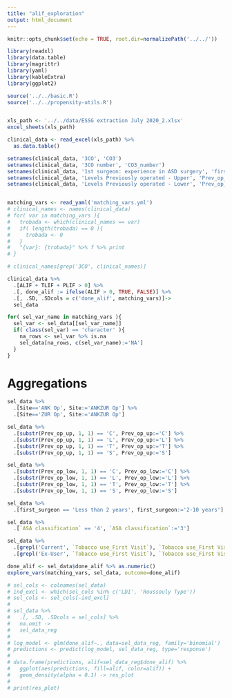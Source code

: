 ```yaml
---
title: "alif_exploration"
output: html_document
---
```


```r
knitr::opts_chunk$set(echo = TRUE, root.dir=normalizePath('../../'))
```

```r
library(readxl)
library(data.table)
library(magrittr)
library(yaml)
library(kableExtra)
library(ggplot2)

source('../../basic.R')
source('../../propensity-utils.R')


xls_path <- '../../data/ESSG extraction July 2020_2.xlsx'
excel_sheets(xls_path)

clinical_data <- read_excel(xls_path) %>% 
  as.data.table()

setnames(clinical_data, '3CO', 'CO3')
setnames(clinical_data, '3CO number', 'CO3_number')
setnames(clinical_data, '1st surgeon: experience in ASD surgery', 'first_surgeon')
setnames(clinical_data, 'Levels Previously operated - Upper', 'Prev_op_up')
setnames(clinical_data, 'Levels Previously operated - Lower', 'Prev_op_low')


matching_vars <- read_yaml('matching_vars.yml')
# clinical_names <- names(clinical_data)
# for( var in matching_vars ){
#   trobada <- which(clinical_names == var)
#   if( length(trobada) == 0 ){
#     trobada <- 0
#   }
#   "{var}: {trobada}" %>% f %>% print
# }

# clinical_names[grep('3CO', clinical_names)]

clinical_data %>% 
  .[ALIF + TLIF + PLIF > 0] %>% 
  .[, done_alif := ifelse(ALIF > 0, TRUE, FALSE)] %>% 
  .[, .SD, .SDcols = c('done_alif', matching_vars)]->
  sel_data

```

```r
for( sel_var_name in matching_vars ){
  sel_var <- sel_data[[sel_var_name]]
  if( class(sel_var) == 'character' ){
    na_rows <- sel_var %>% is.na
    sel_data[na_rows, c(sel_var_name):='NA']
  }
}
```




# Aggregations

```r
sel_data %>% 
  .[Site=='ANK Op', Site:='ANKZUR Op'] %>% 
  .[Site=='ZUR Op', Site:='ANKZUR Op'] 

sel_data %>% 
  .[substr(Prev_op_up, 1, 1) == 'C', Prev_op_up:='C'] %>% 
  .[substr(Prev_op_up, 1, 1) == 'L', Prev_op_up:='L'] %>% 
  .[substr(Prev_op_up, 1, 1) == 'T', Prev_op_up:='T'] %>% 
  .[substr(Prev_op_up, 1, 1) == 'S', Prev_op_up:='S']

sel_data %>% 
  .[substr(Prev_op_low, 1, 1) == 'C', Prev_op_low:='C'] %>% 
  .[substr(Prev_op_low, 1, 1) == 'L', Prev_op_low:='L'] %>% 
  .[substr(Prev_op_low, 1, 1) == 'T', Prev_op_low:='T'] %>% 
  .[substr(Prev_op_low, 1, 1) == 'S', Prev_op_low:='S']

sel_data %>% 
  .[first_surgeon == 'Less than 2 years', first_surgeon:='2-10 years']

sel_data %>% 
  .[`ASA classification` == '4', `ASA classification`:='3']

sel_data %>% 
  .[grepl('Current', `Tobacco use_First Visit`), `Tobacco use_First Visit` := 'Current'] %>% 
  .[grepl('Ex-User', `Tobacco use_First Visit`), `Tobacco use_First Visit` := 'Ex-User'] 
```


```r
done_alif <- sel_data$done_alif %>% as.numeric()
explore_vars(matching_vars, sel_data, outcome=done_alif)
```

```r
# sel_cols <- colnames(sel_data)
# ind_excl <- which(sel_cols %in% c('LDI', 'Roussouly Type'))
# sel_cols <- sel_cols[-ind_excl]
# 
# sel_data %>% 
#   .[, .SD, .SDcols = sel_cols] %>% 
#   na.omit ->
#   sel_data_reg
# 
# log_model <- glm(done_alif~., data=sel_data_reg, family='binomial') 
# predictions <- predict(log_model, sel_data_reg, type='response')
# 
# data.frame(predictions, alif=sel_data_reg$done_alif) %>% 
#   ggplot(aes(predictions, fill=alif, color=alif)) +
#   geom_density(alpha = 0.1) -> res_plot 
#   
# print(res_plot)
```

